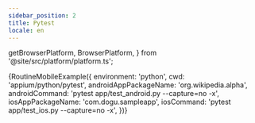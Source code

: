 ```yaml
---
sidebar_position: 2
title: Pytest
locale: en
---
```


  getBrowserPlatform,
  BrowserPlatform,
} from '@site/src/platform/platform.ts';

<DevicePrerequisites />
<DevicePrerequisitesiOS />

<IntegrateWithGitRepository />

<AppUpload
  app_name="Wikipedia-android.apk"
  app_url="https://github.com/dogu-team/third-party-binaries/releases/download/wikipedia-apps/wikipedia-android.apk"
/>
<AppUploadiOS />

<CreateARoutine />

<div>
  {RoutineMobileExample({
    environment: 'python',
    cwd: 'appium/python/pytest',
    androidAppPackageName: 'org.wikipedia.alpha',
    androidCommand: 'pytest app/test_android.py --capture=no -x',
    iosAppPackageName: 'com.dogu.sampleapp',
    iosCommand: 'pytest app/test_ios.py --capture=no -x',
  })}
</div>

<RunARoutine />
